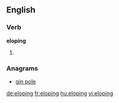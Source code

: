 
==English==

===Verb===
'''eloping'''

# {{present participle of|elope}}

===Anagrams===
* [[gin pole#English|gin pole]]

[[de:eloping]]
[[fr:eloping]]
[[hu:eloping]]
[[vi:eloping]]